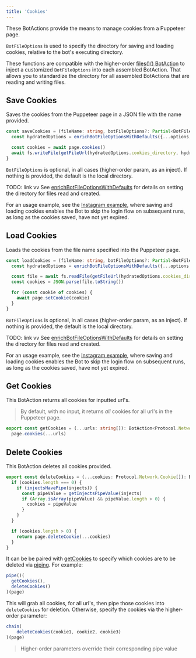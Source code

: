 ---
title: 'Cookies'
---

These BotActions provide the means to manage cookies from a Puppeteer page.

`BotFileOptions` is used to specify the directory for saving and loading cookies, relative to the bot's executing directory.

These functions are compatible with the higher-order [files()() BotAction](/api/files#files) to inject a customized `BotFileOptions` into each assembled BotAction. That allows you to standardize the directory for all assembled BotActions that are reading and writing files.

## Save Cookies
Saves the cookies from the Puppeteer page in a JSON file with the name provided.

```typescript
const saveCookies = (fileName: string, botFileOptions?: Partial<BotFileOptions>): BotFilesAction => async(page, options: Partial<BotFileOptions>) => {
  const hydratedOptions = enrichBotFileOptionsWithDefaults({...options, ...botFileOptions})

  const cookies = await page.cookies()
  await fs.writeFile(getFileUrl(hydratedOptions.cookies_directory, hydratedOptions, fileName) + '.json', JSON.stringify(cookies, null, 2))
}
```
`BotFileOptions` is optional, in all cases (higher-order param, as an inject). If nothing is provided, the default is the local directory.

TODO: link vv
See [enrichBotFileOptionsWithDefaults]() for details on setting the directory for files read and created.

For an usage example, see the [Instagram example](https://github.com/mrWh1te/Botmation/blob/master/src/examples/instagram.ts), where saving and loading cookies enables the Bot to skip the login flow on subsequent runs, as long as the cookies saved, have not yet expired.

## Load Cookies
Loads the cookies from the file name specified into the Puppeteer page.

```typescript
const loadCookies = (fileName: string, botFileOptions?: Partial<BotFileOptions>): BotFilesAction => async(page, options) => {
  const hydratedOptions = enrichBotFileOptionsWithDefaults({...options, ...botFileOptions})

  const file = await fs.readFile(getFileUrl(hydratedOptions.cookies_directory, hydratedOptions, fileName) + '.json')
  const cookies = JSON.parse(file.toString())

  for (const cookie of cookies) {
    await page.setCookie(cookie)
  }
}
```
`BotFileOptions` is optional, in all cases (higher-order param, as an inject). If nothing is provided, the default is the local directory.

TODO: link vv
See [enrichBotFileOptionsWithDefaults]() for details on setting the directory for files read and created.

For an usage example, see the [Instagram example](https://github.com/mrWh1te/Botmation/blob/master/src/examples/instagram.ts), where saving and loading cookies enables the Bot to skip the login flow on subsequent runs, as long as the cookies saved, have not yet expired.

## Get Cookies

This BotAction returns all cookies for inputted url's.

> By default, with no input, it returns *all* cookies for all url's in the Puppeteer page.

```typescript
export const getCookies = (...urls: string[]): BotAction<Protocol.Network.Cookie[]> => async(page) =>
  page.cookies(...urls)
```

## Delete Cookies

This BotAction deletes all cookies provided.

```typescript
export const deleteCookies = (...cookies: Protocol.Network.Cookie[]): BotAction => async(page, ...injects) => {
  if (cookies.length === 0) {
    if (injectsHavePipe(injects)) {
      const pipeValue = getInjectsPipeValue(injects)
      if (Array.isArray(pipeValue) && pipeValue.length > 0) {
        cookies = pipeValue
      }
    }
  }

  if (cookies.length > 0) {
    return page.deleteCookie(...cookies)
  }
}
```

It can be be paired with [getCookies](#getcookies) to specify which cookies are to be deleted via [piping](/topic/piping). For example:

```typescript
pipe()(
  getCookies(),
  deleteCookies()
)(page)
```
This will grab all cookies, for all url's, then pipe those cookies into `deleteCookies` for deletion. Otherwise, specify the cookies via the higher-order parameter:

```typescript
chain(
    deleteCookies(cookie1, cookie2, cookie3)
)(page)
```

> Higher-order parameters override their corresponding pipe value